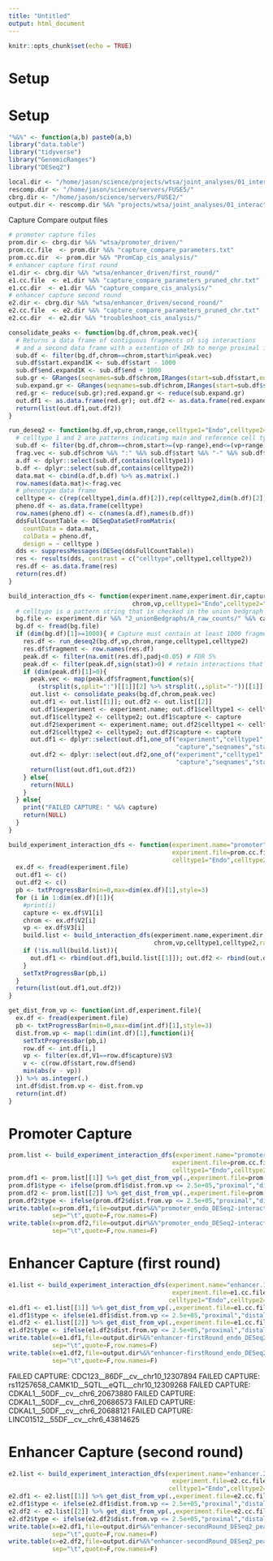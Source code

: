 ```yaml
---
title: "Untitled"
output: html_document
---
```


```r
knitr::opts_chunk$set(echo = TRUE)
```

# Setup 

# Setup 

```r

"%&%" <- function(a,b) paste0(a,b)
library("data.table")
library("tidyverse")
library("GenomicRanges")
library("DESeq2")

local.dir <- "/home/jason/science/projects/wtsa/joint_analyses/01_interaction-mapping/"
rescomp.dir <- "/home/jason/science/servers/FUSE5/"
cbrg.dir <- "/home/jason/science/servers/FUSE2/"
output.dir <- rescomp.dir %&% "projects/wtsa/joint_analyses/01_interaction-mapping/DESeq2_interactions/"

```


Capture Compare output files 

```r

# promoter capture files 
prom.dir <- cbrg.dir %&% "wtsa/promoter_driven/"
prom.cc.file  <- prom.dir %&% "capture_compare_parameters.txt"
prom.cc.dir  <- prom.dir %&% "PromCap_cis_analysis/"
# enhancer capture first round  
e1.dir <- cbrg.dir %&% "wtsa/enhancer_driven/first_round/"
e1.cc.file  <- e1.dir %&% "capture_compare_parameters_pruned_chr.txt"
e1.cc.dir  <- e1.dir %&% "capture_compare_cis_analysis/"
# enhancer capture second round  
e2.dir <- cbrg.dir %&% "wtsa/enhancer_driven/second_round/"
e2.cc.file  <- e2.dir %&% "capture_compare_parameters_pruned_chr.txt"
e2.cc.dir  <- e2.dir %&% "troubleshoot_cis_analysis/"

```


```r


consolidate_peaks <- function(bg.df,chrom,peak.vec){
  # Returns a data frame of contiguous fragments of sig interactions 
  # and a second data frame with a extention of 1Kb to merge proximal interaction 
  sub.df <- filter(bg.df,chrom==chrom,start%in%peak.vec)
  sub.df$start.expand1K <- sub.df$start - 1000
  sub.df$end.expand1K <- sub.df$end + 1000
  sub.gr <- GRanges(seqnames=sub.df$chrom,IRanges(start=sub.df$start,end=sub.df$end))
  sub.expand.gr <- GRanges(seqnames=sub.df$chrom,IRanges(start=sub.df$start.expand1K,end=sub.df$end.expand1K))
  red.gr <- reduce(sub.gr);red.expand.gr <- reduce(sub.expand.gr)
  out.df1 <- as.data.frame(red.gr); out.df2 <- as.data.frame(red.expand.gr)
  return(list(out.df1,out.df2))
}

run_deseq2 <- function(bg.df,vp,chrom,range,celltype1="Endo",celltype2="Blymph"){
  # celltype 1 and 2 are patterns indicating main and reference cell types 
  sub.df <- filter(bg.df,chrom==chrom,start>=(vp-range),end<=(vp+range))
  frag.vec <- sub.df$chrom %&% ":" %&% sub.df$start %&% "-" %&% sub.df$end
  a.df <- dplyr::select(sub.df,contains(celltype1))
  b.df <- dplyr::select(sub.df,contains(celltype2))
  data.mat <- cbind(a.df,b.df) %>% as.matrix(.)
  row.names(data.mat)<-frag.vec
  # phenotype data frame 
  celltype <- c(rep(celltype1,dim(a.df)[2]),rep(celltype2,dim(b.df)[2]))
  pheno.df <- as.data.frame(celltype)
  row.names(pheno.df) <- c(names(a.df),names(b.df))
  ddsFullCountTable <- DESeqDataSetFromMatrix(
    countData = data.mat,
    colData = pheno.df,
    design = ~ celltype )
  dds <- suppressMessages(DESeq(ddsFullCountTable))
  res <- results(dds, contrast = c("celltype",celltype1,celltype2))
  res.df <- as.data.frame(res)
  return(res.df)
}

build_interaction_dfs <- function(experiment.name,experiment.dir,capture,
                                  chrom,vp,celltype1="Endo",celltype2="Blymph",range=1e+06){
  # celltype is a pattern string that is checked in the union bedgraph file used for extraction
  bg.file <- experiment.dir %&% "2_unionBedgraphs/A_raw_counts/" %&% capture %&% "_raw.unionbdg"
  bg.df <- fread(bg.file)  
  if (dim(bg.df)[1]>=1000){ # Capture must contain at least 1000 fragments in unionbedgraph 
    res.df <- run_deseq2(bg.df,vp,chrom,range,celltype1,celltype2)
    res.df$fragment <- row.names(res.df)
    peak.df <- filter(na.omit(res.df),padj<0.05) # FDR 5% 
    peak.df <- filter(peak.df,sign(stat)>0) # retain interactions that are higher in Endos 
    if (dim(peak.df)[1]>0){
      peak.vec <- map(peak.df$fragment,function(s){
        (strsplit(s,split=":")[[1]][2] %>% strsplit(.,split="-"))[[1]][1]}) %>% as.integer(.)
      out.list <- consolidate_peaks(bg.df,chrom,peak.vec)
      out.df1 <- out.list[[1]]; out.df2 <- out.list[[2]]
      out.df1$experiment <- experiment.name; out.df1$celltype1 <- celltype1; 
      out.df1$celltype2 <- celltype2; out.df1$capture <- capture
      out.df2$experiment <- experiment.name; out.df2$celltype1 <- celltype1; 
      out.df2$celltype2 <- celltype2; out.df2$capture <- capture
      out.df1 <- dplyr::select(out.df1,one_of("experiment","celltype1","celltype2",
                                              "capture","seqnames","start","end","width"))
      out.df2 <- dplyr::select(out.df2,one_of("experiment","celltype1","celltype2",
                                              "capture","seqnames","start","end","width"))
      return(list(out.df1,out.df2))    
    } else{
      return(NULL)
    }    
  } else{
    print("FAILED CAPTURE: " %&% capture)
    return(NULL)
  }
}


```



```r


build_experiment_interaction_dfs <- function(experiment.name="promoter",experiment.dir=prom.cc.dir,
                                             experiment.file=prom.cc.file,
                                             celltype1="Endo",celltype2="Blymph"){
  ex.df <- fread(experiment.file)
  out.df1 <- c()
  out.df2 <- c()
  pb <- txtProgressBar(min=0,max=dim(ex.df)[1],style=3)
  for (i in 1:dim(ex.df)[1]){
    #print(i)
    capture <- ex.df$V1[i]
    chrom <- ex.df$V2[i]
    vp <- ex.df$V3[i]
    build.list <- build_interaction_dfs(experiment.name,experiment.dir,capture,
                                        chrom,vp,celltype1,celltype2,range=1e+06)
    if (!is.null(build.list)){
      out.df1 <- rbind(out.df1,build.list[[1]]); out.df2 <- rbind(out.df2,build.list[[2]]); 
    }
    setTxtProgressBar(pb,i)
  }
  return(list(out.df1,out.df2))
}

get_dist_from_vp <- function(int.df,experiment.file){
  ex.df <- fread(experiment.file)
  pb <- txtProgressBar(min=0,max=dim(int.df)[1],style=3)
  dist.from.vp <- map(1:dim(int.df)[1],function(i){
    setTxtProgressBar(pb,i)
    row.df <- int.df[i,]
    vp <- filter(ex.df,V1==row.df$capture)$V3
    v <- c(row.df$start,row.df$end)
    min(abs(v - vp))    
  }) %>% as.integer(.)
  int.df$dist.from.vp <- dist.from.vp
  return(int.df)
}

```


# Promoter Capture 

```r

prom.list <- build_experiment_interaction_dfs(experiment.name="promoter",experiment.dir=prom.cc.dir,
                                             experiment.file=prom.cc.file,
                                             celltype1="Endo",celltype2="Blymph")
prom.df1 <- prom.list[[1]] %>% get_dist_from_vp(.,experiment.file=prom.cc.file)
prom.df1$type <- ifelse(prom.df1$dist.from.vp <= 2.5e+05,"proximal","distal")
prom.df2 <- prom.list[[2]] %>% get_dist_from_vp(.,experiment.file=prom.cc.file)
prom.df2$type <- ifelse(prom.df2$dist.from.vp <= 2.5e+05,"proximal","distal")
write.table(x=prom.df1,file=output.dir%&%"promoter_endo_DESeq2-interactions.txt",
            sep="\t",quote=F,row.names=F)
write.table(x=prom.df2,file=output.dir%&%"promoter_endo_DESeq2-interactions_merge1K.txt",
            sep="\t",quote=F,row.names=F)

```


# Enhancer Capture (first round)

```r

e1.list <- build_experiment_interaction_dfs(experiment.name="enhancer.1st",experiment.dir=e1.cc.dir,
                                             experiment.file=e1.cc.file,
                                            celltype1="Endo",celltype2="hESC")
e1.df1 <- e1.list[[1]] %>% get_dist_from_vp(.,experiment.file=e1.cc.file)
e1.df1$type <- ifelse(e1.df1$dist.from.vp <= 2.5e+05,"proximal","distal")
e1.df2 <- e1.list[[2]] %>% get_dist_from_vp(.,experiment.file=e1.cc.file)
e1.df2$type <- ifelse(e1.df2$dist.from.vp <= 2.5e+05,"proximal","distal")
write.table(x=e1.df1,file=output.dir%&%"enhancer-firstRound_endo_DESeq2-interactions.txt",
            sep="\t",quote=F,row.names=F)
write.table(x=e1.df2,file=output.dir%&%"enhancer-firstRound_endo_DESeq2-interactions_merge1K.txt",
            sep="\t",quote=F,row.names=F)

```


FAILED CAPTURE: CDC123__86DF__cv__chr10_12307894
FAILED CAPTURE: rs11257658_CAMK1D__5QTL__eQTL__chr10_12309268
FAILED CAPTURE: CDKAL1__50DF__cv__chr6_20673880
FAILED CAPTURE: CDKAL1__50DF__cv__chr6_20686573
FAILED CAPTURE: CDKAL1__50DF__cv__chr6_20688121
FAILED CAPTURE: LINC01512__55DF__cv__chr6_43814625


# Enhancer Capture (second round)

```r

e2.list <- build_experiment_interaction_dfs(experiment.name="enhancer.2nd",experiment.dir=e2.cc.dir,
                                             experiment.file=e2.cc.file,
                                            celltype1="Endo",celltype2="hESC")
e2.df1 <- e2.list[[1]] %>% get_dist_from_vp(.,experiment.file=e2.cc.file)
e2.df1$type <- ifelse(e2.df1$dist.from.vp <= 2.5e+05,"proximal","distal")
e2.df2 <- e2.list[[2]] %>% get_dist_from_vp(.,experiment.file=e2.cc.file)
e2.df2$type <- ifelse(e2.df2$dist.from.vp <= 2.5e+05,"proximal","distal")
write.table(x=e2.df1,file=output.dir%&%"enhancer-secondRound_DESeq2_peakC-interactions.txt",
            sep="\t",quote=F,row.names=F)
write.table(x=e2.df2,file=output.dir%&%"enhancer-secondRound_DESeq2_peakC-interactions_merge1K.txt",
            sep="\t",quote=F,row.names=F)

```


